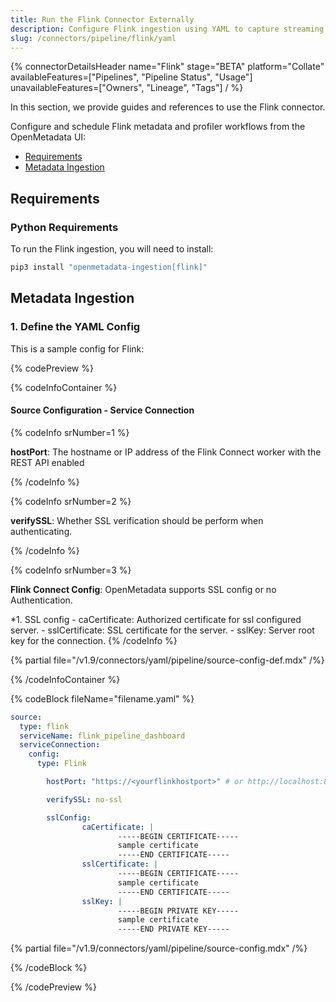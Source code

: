 ```yaml
---
title: Run the Flink Connector Externally
description: Configure Flink ingestion using YAML to capture streaming pipeline metadata and lineage from real-time jobs.
slug: /connectors/pipeline/flink/yaml
---
```









{% connectorDetailsHeader
name="Flink"
stage="BETA"
platform="Collate"
availableFeatures=["Pipelines", "Pipeline Status", "Usage"]
unavailableFeatures=["Owners", "Lineage", "Tags"]
/ %}


In this section, we provide guides and references to use the Flink connector.

Configure and schedule Flink metadata and profiler workflows from the OpenMetadata UI:

- [Requirements](#requirements)
- [Metadata Ingestion](#metadata-ingestion)

<ExternalIngestionDeployment />

## Requirements

### Python Requirements

<PythonRequirements />

To run the Flink ingestion, you will need to install:

```bash
pip3 install "openmetadata-ingestion[flink]"
```

## Metadata Ingestion

### 1. Define the YAML Config

This is a sample config for Flink:

{% codePreview %}

{% codeInfoContainer %}

#### Source Configuration - Service Connection

{% codeInfo srNumber=1 %}

**hostPort**: The hostname or IP address of the Flink Connect worker with the REST API enabled

{% /codeInfo %}

{% codeInfo srNumber=2 %}

**verifySSL**: Whether SSL verification should be perform when authenticating.

{% /codeInfo %}

{% codeInfo srNumber=3 %}

**Flink Connect Config**: OpenMetadata supports SSL config or no Authentication.

*1. SSL config
    - caCertificate: Authorized certificate for ssl configured server.
    - sslCertificate: SSL certificate for the server.
    - sslKey: Server root key for the connection.
{% /codeInfo %}


{% partial file="/v1.9/connectors/yaml/pipeline/source-config-def.mdx" /%}

<IngestionSinkDef />

<WorkflowConfigDef />

{% /codeInfoContainer %}

{% codeBlock fileName="filename.yaml" %}


```yaml {% isCodeBlock=true %}
source:
  type: flink
  serviceName: flink_pipeline_dashboard
  serviceConnection:
    config:
      type: Flink
```
```yaml {% srNumber=1 %}
        hostPort: "https://<yourflinkhostport>" # or http://localhost:8083 or http://127.0.0.1:8083
```
```yaml {% srNumber=2 %}
        verifySSL: no-ssl
```
```yaml {% srNumber=3 %}
        sslConfig:
                caCertificate: |
                        -----BEGIN CERTIFICATE-----
                        sample certificate
                        -----END CERTIFICATE-----
                sslCertificate: |
                        -----BEGIN CERTIFICATE-----
                        sample certificate
                        -----END CERTIFICATE-----
                sslKey: |
                        -----BEGIN PRIVATE KEY-----
                        sample certificate
                        -----END PRIVATE KEY-----
```

{% partial file="/v1.9/connectors/yaml/pipeline/source-config.mdx" /%}

<IngestionSink />

<WorkflowConfig />

{% /codeBlock %}

{% /codePreview %}

<IngestionCli />
